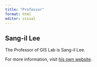 ---
title: "Professor"
format: html
editor: visual
---

## Sang-il Lee

The Professor of GIS Lab is Sang-il Lee.

For more information, visit [his own website](https://sangillee.snu.ac.kr/).
